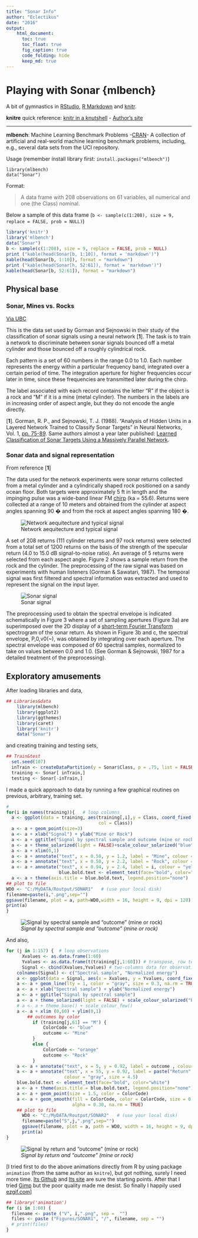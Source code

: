 ```yaml
---
title: "Sonar Info"
author: "Eclectikus"
date: "2016"
output:
    html_document:
      toc: true
      toc_float: true
      fig_caption: true
      code_folding: hide
      keep_md: true
---
```

# Playing with Sonar {mlbench}

A bit of gymnastics in [RStudio](https://www.rstudio.com/), [R Markdown](http://rmarkdown.rstudio.com/) and [knitr](https://cran.r-project.org/web/packages/knitr/index.html).

**knitre** quick reference: [knitr in a knutshell](http://kbroman.org/knitr_knutshell/) - [Author's site](http://yihui.name/knitr/)

---

**mlbench**: Machine Learning Benchmark Problems -[CRAN](https://cran.r-project.org/web/packages/mlbench/index.html)- A collection of artificial and real-world machine learning benchmark problems, including, e.g., several data sets from the UCI repository.

Usage (remember install library first: `install.packages("mlbench")`)
```
library(mlbench)
data("Sonar")
```
Format:

> A data frame with 208 observations on 61 variables, all numerical and one (the Class) nominal.

Below a sample of this data frame (`b <- sample(c(1:208), size = 9, replace = FALSE, prob = NULL)`)

```r
library('knitr')
library('mlbench')
data("Sonar")
b <- sample(c(1:208), size = 9, replace = FALSE, prob = NULL)
print ("kable(head(Sonar[b, 1:10]), format = 'markdown')")
kable(head(Sonar[b, 1:10]), format = "markdown")
print ("kable(head(Sonar[h, 52:61]), format = 'markdown')")
kable(head(Sonar[b, 52:61]), format = "markdown")
```


## Physical base

### Sonar, Mines vs. Rocks
[Via UBC](http://ugrad.stat.ubc.ca/R/library/mlbench/html/Sonar.html)

This is the data set used by Gorman and Sejnowski in their study of the classification of sonar signals using a neural network [**1**]. The task is to train a network to discriminate between sonar signals bounced off a metal cylinder and those bounced off a roughly cylindrical rock.

Each pattern is a set of 60 numbers in the range 0.0 to 1.0. Each number represents the energy within a particular frequency band, integrated over a certain period of time. The integration aperture for higher frequencies occur later in time, since these frequencies are transmitted later during the chirp.

The label associated with each record contains the letter "R" if the object is a rock and "M" if it is a mine (metal cylinder). The numbers in the labels are in increasing order of aspect angle, but they do not encode the angle directly.

[**1**]. Gorman, R. P., and Sejnowski, T. J. (1988). "Analysis of Hidden Units in a Layered Network Trained to Classify Sonar Targets" in Neural Networks, Vol. 1, [pp. 75-89](http://citeseerx.ist.psu.edu/viewdoc/download?doi=10.1.1.299.8959&rep=rep1&type=pdf). Same authors almost a year later published: [Learned Classification of Sonar Targets Using a Massively Parallel Network](https://papers.cnl.salk.edu/PDFs/Learned%20Classification%20of%20Sonar%20Targets%20Using%20a%20Massively%20Parallel%20Network%201988-3231.pdf).



### Sonar data and signal representation
From reference [**1**]

The data used for the network experiments were sonar returns collected from a metal cylinder and a cylindrically shaped rock positioned on a sandy ocean floor. Both targets were approximately 5 ft in length and the impinging pulse was a wide-band linear FM [chirp](https://en.wikipedia.org/wiki/Chirp) (ka = 55.6). Returns were collected at a range of 10 meters and obtained from the cylinder at aspect angles spanning 90 � and from the rock at aspect angles spanning 180 �.

<p align="center">![Network aequitecture and typical signal](figures/PhysicsSchemw.png)</p>

A set of 208 returns (111 cylinder returns and 97 rock returns) were selected from a total set of 1200 returns on the basis of the strength of the specular return (4.0 to 15.0 dB signal-to-noise ratio). An average of 5 returns were selected from each aspect angle. Figure 2 shows a sample return from the rock and the cylinder. The preprocessing of the raw signal was based on experiments with human listeners (Gorman & Sawatari, 1987). The temporal signal was first filtered and spectral information was extracted and used to represent the signal on the input layer.

<p align="center">![Sonar signal](figures/SonarSignal.png)</p>

The preprocessing used to obtain the spectral envelope is indicated schematically in Figure 3 where a set of sampling apertures (Figure 3a) are superimposed over the 2D display of a [short-term Fourier Transform](https://en.wikipedia.org/wiki/Short-time_Fourier_transform) spectrogram of the sonar return. As shown in Figure 3b and c, the spectral envelope, P,0,v0(~), was obtained by integrating over each aperture. The spectral envelope was composed of 60 spectral samples, normalized to take on values between 0.0 and 1.0. (See Gorman & Sejnowski, 1987 for a detailed treatment of the preprocessing).

## Exploratory amusements

After loading libraries and data,

```r
## Libraries&data
    library(mlbench)
    library(ggplot2)
    library(ggthemes)
    library(caret)
    library('knitr')
    data("Sonar")
```

and creating training and testing sets,

```r
## Train&test
  set.seed(107)
  inTrain <- createDataPartition(y = Sonar$Class, p = .75, list = FALSE)
  training <- Sonar[ inTrain,]
  testing <- Sonar[-inTrain,]
```

I made a quick approach to data by running a few graphical routines on previous, arbitrary, training set. 

```r
# 
for(i in names(training)){   # loop columns
  a <- ggplot(data = training, aes(training[,i],y = Class, coord_fixed(),
                                   col = Class))
  a <- a + geom_point(size=3)
  a <- a + xlab("Signal") + ylab("Mine or Rock") 
  a <- a + ggtitle("Signal by spectral sample and outcome (mine or rock)")
  a <- a + theme_solarized(light = FALSE)+scale_colour_solarized("blue")
  a <- a + xlim(0,1)
  a <- a + annotate("text", x = 0.50, y = 1.2, label = "Mine", colour = "white")
  a <- a + annotate("text", x = 0.50, y = 2.2, label = "Rock", colour = "white")
  a <- a + annotate("text", x = 0.94, y = 2.4, label = i, colour = "yellow", size = 7.5)
                    blue.bold.text <- element_text(face="bold", color="white")
  a <- a + theme(axis.title = blue.bold.text, legend.position="none")
## plot to file
WD0 <- "C:/MyDATA/Routput/SONAR1"   # (use your local disk)
filename=paste(i,".png",sep="")
ggsave(filename, plot = a, path=WD0,width = 16, height = 9, dpi = 120)
print(a)
}
```

![*Signal by spectral sample and "outcome" (mine or rock)*](http://i.imgur.com/OLzwGGr.gif)

And also,

```r
for (j in 1:157) {  # loop observations
      Xvalues <- as.data.frame(1:60)
      Yvalues <- as.data.frame(t(training[j,1:60])) # transpose, row to column
      Signal <- cbind(Xvalues,Yvalues) # two-columns data for observation 'j'
    colnames(Signal) <- c("Spectral sample", "Normalized energy")
    a <- ggplot(data = Signal, aes(x = Xvalues, y = Yvalues, coord_fixed()))
    a <- a + geom_line(lty = 1, color = "gray", size = 0.3, na.rm = TRUE)
    a <- a + xlab("Spectral sample") + ylab("Normalized energy") 
    a <- a + ggtitle("Signal by spectral sample")
    a <- a + theme_solarized(light = FALSE) + scale_colour_solarized("blue")
    # a <- a + theme_base() + scale_colour_few()
    a <- a + xlim (0,60) + ylim(0,1)
        ## outcomes by color
          if (training[j,61] == "M") {
              ColorCode <- "blue"
              outcome <- "Mine"
          }
          else {
              ColorCode <- "orange"
              outcome <- "Rock"
          }
    a <- a + annotate("text", x = 5, y = 0.92, label = outcome , colour = ColorCode, size = 5.4)
    a <- a + annotate("text", x = 55, y = 0.92, label = paste("Return", j),
                      colour = "gray", size = 4.5)
    blue.bold.text <- element_text(face="bold", color="white")
    a <- a + theme(axis.title = blue.bold.text, legend.position="none")
    a <- a + geom_point(size = 1.5, color = ColorCode)
    a <- a + geom_smooth(fill = ColorCode, color = ColorCode, size = 0.75,
                         alpha = 0.30, na.rm = TRUE)
    ## plot to file
      WD0 <- "C:/MyDATA/Routput/SONAR2"   # (use your local disk)
      filename=paste("S",j,".png",sep="")
      ggsave(filename, plot = a, path = WD0, width = 16, height = 9, dpi = 120)
      print(a)
}
```

![*Signal by return and "outcome" (mine or rock)*](http://i.imgur.com/mJt8gcd.gif)

[I tried first to do the above animations directly from R by using package `animation` (from the same author as `knitre`), but got nothing, surely I need more time. [Its Github](https://github.com/yihui/animation) and [Its site](http://yihui.name/animation/) are sure the starting points. After that I tried [Gimp](https://www.gimp.org/) but the poor quality made me desist. So finally I happily used [ezgif.com](http://ezgif.com/)]

```r
## library('animation')
for (i in 1:60) {
  filename <- paste ("V", i,".png", sep =  "")
  files <- paste ("Figures/SONAR1", "/", filename, sep = "")
  # print(files)
}
```
